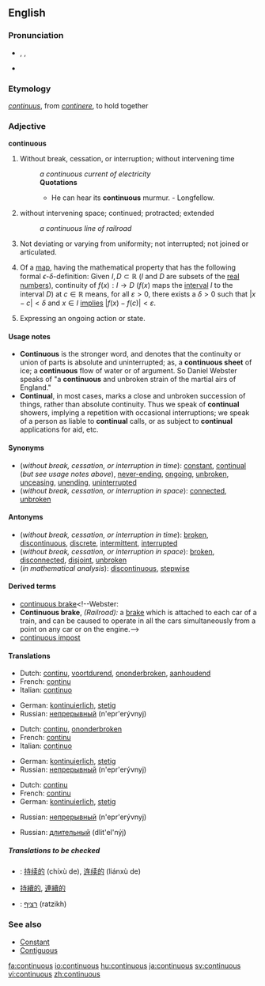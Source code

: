 ==English==
===Pronunciation===
*{{AHD|kən-tĭnʹyo͞o-əs}}, {{IPA|/kənˈtɪnjuəs/}}, {{SAMPA|/k@n"tInju@s/}}
*{{audio|en-us-continuous.ogg|Audio (US)}}

===Etymology===
{{L.}} ''[[continuus]]'', from ''[[continere]]'', to hold together

===Adjective===
'''continuous'''

#{{time}} Without break, cessation, or interruption; without intervening time
#:''a continuous current of electricity''
#:'''Quotations'''
#:*He can hear its '''continuous''' murmur.   - Longfellow.
#without intervening space; continued; protracted; extended
#:''a continuous line of railroad''
#{{botany}} Not deviating or varying from uniformity; not interrupted; not joined or articulated.
#{{analysis}} Of a [[map]], having the mathematical property that has the following formal <math>\epsilon</math>-<math>\delta</math>-definition: Given <math>I,D\subset\mathbb{R}</math> (''I'' and ''D'' are subsets of the [[real numbers]]), continuity of <math>f(x):I \to D</math> (<math>f(x)</math> maps the [[interval]] ''I'' to the interval ''D'') at <math>c\in\mathbb{R}</math> means, for all <math>\varepsilon>0</math>, there exists a <math>\delta>0</math> such that <math>|x-c|<\delta</math> and <math>x\in I</math> [[implies]] <math>|f(x)-f(c)|<\varepsilon</math>.
#{{grammar}} Expressing an ongoing action or state.

====Usage notes====
*'''Continuous''' is the stronger word, and denotes that the continuity or union of parts is absolute and uninterrupted; as, a '''continuous sheet''' of ice; a '''continuous''' flow of water or of argument. So Daniel Webster speaks of "a '''continuous''' and unbroken strain of the martial airs of England." 
*'''Continual''', in most cases, marks a close and unbroken succession of things, rather than absolute continuity. Thus we speak of '''continual''' showers, implying a repetition with occasional interruptions; we speak of a person as liable to '''continual''' calls, or as subject to '''continual''' applications for aid, etc.

====Synonyms====
*(''without break, cessation, or interruption in time''): [[constant]], [[continual]] (''but see usage notes above''), [[never-ending]], [[ongoing]], [[unbroken]], [[unceasing]], [[unending]], [[uninterrupted]]
*(''without break, cessation, or interruption in space''): [[connected]], [[unbroken]]

====Antonyms====
*(''without break, cessation, or interruption in time''): [[broken]], [[discontinuous]], [[discrete]], [[intermittent]], [[interrupted]]
*(''without break, cessation, or interruption in space''): [[broken]], [[disconnected]], [[disjoint]], [[unbroken]]
*(''in mathematical analysis''): [[discontinuous]], [[stepwise]]
<!--where does this one, from Webster, belong? [[batch]]-->

====Derived terms====
*[[continuous brake]]<!--Webster:
*'''Continuous brake''', ''(Railroad):'' a [[brake]] which is attached to each car of a train, and can be caused to operate in all the cars simultaneously from a point on any car or on the engine.-->
*[[continuous impost]]<!--Webster: *'''Continuous impost'''. See [[Impost]].-->

====Translations====
{{top|without break, cessation, or interruption in time}}
*Dutch: [[continu#Dutch|continu]], [[voortdurend]], [[ononderbroken]], [[aanhoudend]]
*French: [[continu#French|continu]] {{m}}
*Italian: [[continuo]] {{m}}
{{mid}}
*German: [[kontinuierlich]], [[stetig]]
*Russian: [[непрерывный]] (n'epr'erývnyj)
{{bottom}}

{{top|without break, cessation, or interruption in space}}
*Dutch: [[continu#Dutch|continu]], [[ononderbroken]]
*French: [[continu#French|continu]] {{m}}
*Italian: [[continuo]] {{m}}
{{mid}}
*German: [[kontinuierlich]], [[stetig]]
*Russian: [[непрерывный]] (n'epr'erývnyj)
{{bottom}}

{{top|in botany: not deviating or varying from uninformity}}
{{mid}}
{{bottom}}

{{top|in mathematical analysis}}
*Dutch: [[continu#Dutch|continu]]
*French: [[continu#French|continu]] {{m}}
*German: [[kontinuierlich]], [[stetig]]
{{mid}}
*Russian: [[непрерывный]] (n'epr'erývnyj)
{{bottom}}

{{top|in grammar}}
{{mid}}
*Russian: [[длительный]] (dlit'el'nýj)
{{bottom}}

=====Translations to be checked=====
{{checktrans}}
<!--Remove this section once all of the translations below have been moved into the tables above.-->
*{{ttbc|Chinese, Simplified}}: [[持续的]] (chíxù de), [[连续的]] (liánxù de)
*{{ttbc|Chinese, Traditional}} [[持續的]], [[連續的]]
*{{ttbc|Hebrew}}: [[רציף]] (ratzikh)

===See also===
*[[Constant]]
*[[Contiguous]]

[[fa:continuous]]
[[io:continuous]]
[[hu:continuous]]
[[ja:continuous]]
[[sv:continuous]]
[[vi:continuous]]
[[zh:continuous]]